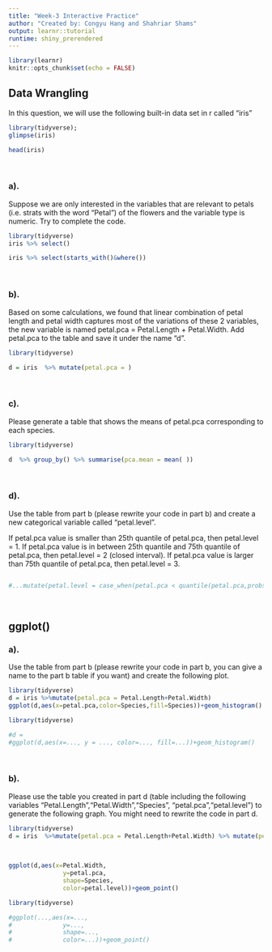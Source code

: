 ```yaml
---
title: "Week-3 Interactive Practice"
author: "Created by: Congyu Hang and Shahriar Shams"
output: learnr::tutorial
runtime: shiny_prerendered
---
```


```r
library(learnr)
knitr::opts_chunk$set(echo = FALSE)
```


## Data Wrangling
In this question, we will use the following built-in data set in r called "iris"
```r
library(tidyverse);
glimpse(iris)
```

```r
head(iris)
```

\  


### a).
Suppose we are only interested in the variables that are relevant to petals (i.e. strats with the word "Petal") of the flowers and the variable type is numeric. Try to complete the code.
```r
library(tidyverse)
iris %>% select()
```

```r
iris %>% select(starts_with()&where())
```

\  


### b).
Based on some calculations, we found that linear combination of petal length and petal width captures most of the variations of these 2 variables, the new variable is named petal.pca = Petal.Length + Petal.Width. Add petal.pca to the table and save it under the name "d".

```r
library(tidyverse)
```

```r
d = iris  %>% mutate(petal.pca = )
```

\  


### c).
Please generate a table that shows the means of petal.pca corresponding to each species.

```r
library(tidyverse)

```

```r
d  %>% group_by() %>% summarise(pca.mean = mean( ))
```


\  

### d).
Use the table from part b (please rewrite your code in part b) and create a new categorical variable called "petal.level".

If petal.pca value is smaller than 25th quantile of petal.pca, then petal.level = 1.
If petal.pca value is in between 25th quantile and 75th quantile of petal.pca, then petal.level = 2 (closed interval).
If petal.pca value is larger than 75th quantile of petal.pca, then petal.level = 3.


```r

```

```r
#...mutate(petal.level = case_when(petal.pca < quantile(petal.pca,probs = 0.25) ~ 1,...))
```

\  

## ggplot()

### a). 
Use the table from part b (please rewrite your code in part b, you can give a name to the part b table if you want) and create the following plot.

```r
library(tidyverse)
d = iris %>%mutate(petal.pca = Petal.Length+Petal.Width)
ggplot(d,aes(x=petal.pca,color=Species,fill=Species))+geom_histogram()
```

```r
library(tidyverse)
```

```r
#d = 
#ggplot(d,aes(x=..., y = ..., color=..., fill=...))+geom_histogram()
```

\  

### b).
Please use the table you created in part d (table including the following variables "Petal.Length","Petal.Width","Species", "petal.pca","petal.level") to generate the following graph. You might need to rewrite the code in part d.
```r
library(tidyverse)
d = iris  %>%mutate(petal.pca = Petal.Length+Petal.Width) %>% mutate(petal.level = case_when(petal.pca < quantile(petal.pca,probs = 0.25) ~ 1,
                                                                                                                                                    petal.pca >= quantile(petal.pca,probs = 0.25) & petal.pca <= quantile(petal.pca,probs = 0.75) ~ 2,
                                                                                                                                                    TRUE ~ 3))

ggplot(d,aes(x=Petal.Width,
               y=petal.pca,
               shape=Species,
               color=petal.level))+geom_point()
```
```r
library(tidyverse)
```

```r
#ggplot(...,aes(x=...,
#              y=...,
#              shape=...,
#              color=...))+geom_point()
```